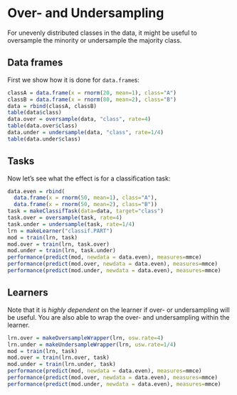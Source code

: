 # Over- and Undersampling

For unevenly distributed classes in the data, it might be useful to oversample
the minority or undersample the majority class.

## Data frames

First we show how it is done for `data.frame`s:

```r
classA = data.frame(x = rnorm(20, mean=1), class="A")
classB = data.frame(x = rnorm(80, mean=2), class="B")
data = rbind(classA, classB)
table(data$class)
data.over = oversample(data, "class", rate=4)
table(data.over$class)
data.under = undersample(data, "class", rate=1/4)
table(data.under$class)
```

## Tasks

Now let's see what the effect is for a classification task:
```r
data.even = rbind(
  data.frame(x = rnorm(50, mean=1), class="A"),
  data.frame(x = rnorm(50, mean=2), class="B"))
task = makeClassifTask(data=data, target="class")
task.over = oversample(task, rate=4)
task.under = undersample(task, rate=1/4)
lrn = makeLearner("classif.PART")
mod = train(lrn, task)
mod.over = train(lrn, task.over)
mod.under = train(lrn, task.under)
performance(predict(mod, newdata = data.even), measures=mmce)
performance(predict(mod.over, newdata = data.even), measures=mmce)
performance(predict(mod.under, newdata = data.even), measures=mmce)
```

## Learners

Note that it is _highly dependent_ on the learner if over- or undersampling will
be useful. You are also able to wrap the over- and undersampling within the learner.
```r
lrn.over = makeOversampleWrapper(lrn, osw.rate=4)
lrn.under = makeUndersampleWrapper(lrn, usw.rate=1/4)
mod = train(lrn, task)
mod.over = train(lrn.over, task)
mod.under = train(lrn.under, task)
performance(predict(mod, newdata = data.even), measures=mmce)
performance(predict(mod.over, newdata = data.even), measures=mmce)
performance(predict(mod.under, newdata = data.even), measures=mmce)
```
